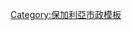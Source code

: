 {{Navbox
|name  =拉茲格勒
|title =[[Image:Flag of Bulgaria.svg|22px|Flag of Bulgaria]] [[拉茲格勒|{{color|#FFFFFF|拉茲格勒市政}}]]
|titlestyle = background:#00A86B;color:#FFFFFF;
|image =[[File:PICT0407.jpg|150px]]
|above = 首府: '''[[拉茲格勒]]'''
|group1=村鎮
|list1 = [[巴爾坎斯基]]、[[布拉戈埃韋 (拉茲格勒州)|布拉戈埃韋]]、[[切爾科夫納 (拉茲格勒州)|切爾科夫納]]、[[德里亞諾韋茨 (拉茲格勒州)|德里亞諾韋茨]]、[[迪揚科沃]]、[[格茨索沃]]、[[基琴尼茨薩]]、[[利普尼克 (保加利亞)|利普尼克]]、[[莫爾塔貢諾沃]]、[[內多克蘭]]、[[奧塞內茨]]、[[奧斯特羅夫切]]、[[波比特卡馬克 (拉茲格勒州)|波比特卡馬克]]、[[波羅伊什特]]、[[普羅斯托爾諾]]、[[拉丁格勒]]、[[拉科夫斯基 (拉茲格勒州)|拉科夫斯基]]、[[斯特拉熱茨 (拉茲格勒州)|斯特拉熱茨]]、[[托普奇伊]]、[[烏欣齊]]、[[亞森諾韋諾]]
|group2=遺址
|list2 =[[阿伯里圖斯]]
|group3=文化
|list3= [[阿伯里圖斯戰役]]
|group4=名人
|list4 =[[伊凡·維達]]、[[佩圖爾·加布羅夫斯基]]、[[迪米塔爾·內諾夫]]、[[尼古拉·安東諾夫]]

}}<noinclude>

[[Category:保加利亞市政模板]]
</noinclude>